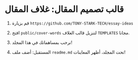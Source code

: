 # قالب تصميم المقال: غلاف المقال

1. قم بزيارة `https://github.com/TONY-STARK-TECH/essay-ideas`

2. افتح `public/cover-words` لتنزيل قالب الغلاف `TEMPLATES` مجانا.

3. نرحب بمساهماتك في هذا المجلد!

4. المستقبل: أضف ملف `readme.md` تحت المجلد، أظهر المعاينات!
